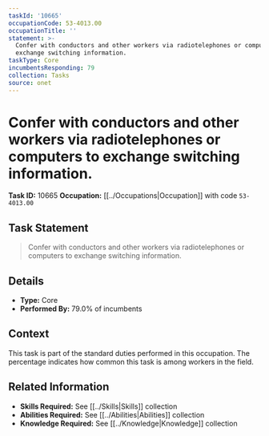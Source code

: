 ```yaml
---
taskId: '10665'
occupationCode: 53-4013.00
occupationTitle: ''
statement: >-
  Confer with conductors and other workers via radiotelephones or computers to
  exchange switching information.
taskType: Core
incumbentsResponding: 79
collection: Tasks
source: onet
---
```

# Confer with conductors and other workers via radiotelephones or computers to exchange switching information.

**Task ID:** 10665
**Occupation:** [[../Occupations|Occupation]] with code `53-4013.00`

## Task Statement

> Confer with conductors and other workers via radiotelephones or computers to exchange switching information.

## Details

- **Type:** Core
- **Performed By:** 79.0% of incumbents

## Context

This task is part of the standard duties performed in this occupation. The percentage indicates how common this task is among workers in the field.

## Related Information

- **Skills Required:** See [[../Skills|Skills]] collection
- **Abilities Required:** See [[../Abilities|Abilities]] collection
- **Knowledge Required:** See [[../Knowledge|Knowledge]] collection
